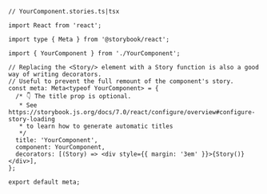 ```tsx
// YourComponent.stories.ts|tsx

import React from 'react';

import type { Meta } from '@storybook/react';

import { YourComponent } from './YourComponent';

// Replacing the <Story/> element with a Story function is also a good way of writing decorators.
// Useful to prevent the full remount of the component's story.
const meta: Meta<typeof YourComponent> = {
  /* 👇 The title prop is optional.
   * See https://storybook.js.org/docs/7.0/react/configure/overview#configure-story-loading
   * to learn how to generate automatic titles
   */
  title: 'YourComponent',
  component: YourComponent,
  decorators: [(Story) => <div style={{ margin: '3em' }}>{Story()}</div>],
};

export default meta;
```
